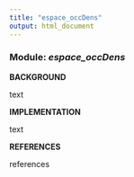 ```yaml
---
title: "espace_occDens"
output: html_document
---
```


### **Module:** ***espace_occDens***

**BACKGROUND**

text

**IMPLEMENTATION** 

text

**REFERENCES**

references
